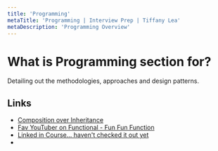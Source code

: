 ```yaml
---
title: 'Programming'
metaTitle: 'Programming | Interview Prep | Tiffany Lea'
metaDescription: 'Programming Overview'
---
```


# What is Programming section for?

Detailing out the methodologies, approaches and design patterns.

## Links

- [Composition over Inheritance](https://medium.com/front-end-weekly/classless-javascript-composition-over-inheritance-6b27c35893b1)
- [Fav YouTuber on Functional - Fun Fun Function](https://www.youtube.com/channel/UCO1cgjhGzsSYb1rsB4bFe4Q)
- [Linked in Course... haven't checked it out yet](https://www.linkedin.com/learning/learning-functional-programming-with-javascript-es5/functional-vs-object-oriented-programming-oop)
-
